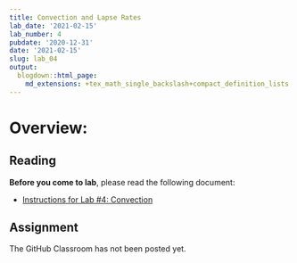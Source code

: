 ```yaml
---
title: Convection and Lapse Rates
lab_date: '2021-02-15'
lab_number: 4
pubdate: '2020-12-31'
date: '2021-02-15'
slug: lab_04
output:
  blogdown::html_page:
    md_extensions: +tex_math_single_backslash+compact_definition_lists
---
```


# Overview:

## Reading

**Before you come to lab**, please read the following document:

* [Instructions for Lab #4: Convection](/lab_docs/lab_04_instructions){target="_blank"}

## Assignment

The GitHub Classroom has not been posted yet.
